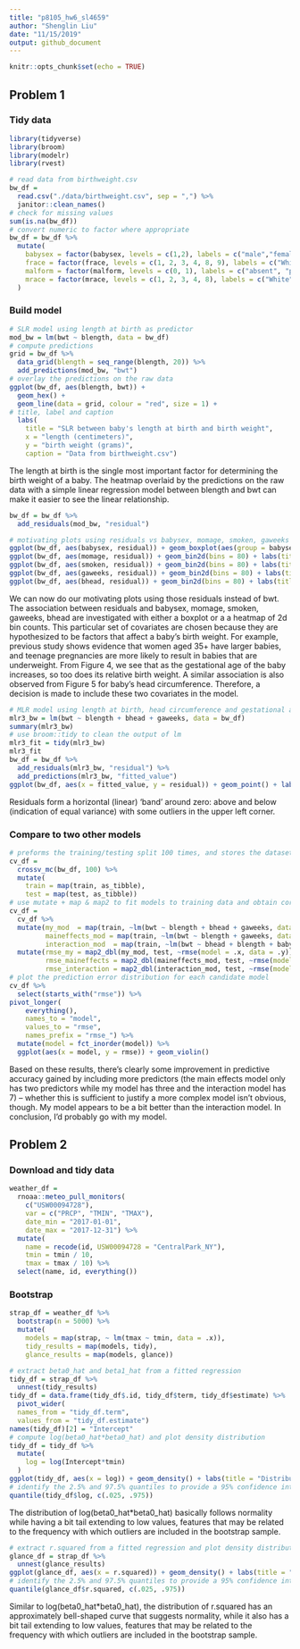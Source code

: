```yaml
---
title: "p8105_hw6_sl4659"
author: "Shenglin Liu"
date: "11/15/2019"
output: github_document
---
```


```r
knitr::opts_chunk$set(echo = TRUE)
```

## Problem 1
### Tidy data
```r
library(tidyverse)
library(broom)
library(modelr)
library(rvest)

# read data from birthweight.csv
bw_df = 
  read.csv("./data/birthweight.csv", sep = ",") %>%
  janitor::clean_names()
# check for missing values
sum(is.na(bw_df))
# convert numeric to factor where appropriate
bw_df = bw_df %>%
  mutate(
    babysex = factor(babysex, levels = c(1,2), labels = c("male","female")),
    frace = factor(frace, levels = c(1, 2, 3, 4, 8, 9), labels = c("White", "Black", "Asian", "Puerto Rican", "Other", "Unknown")),
    malform = factor(malform, levels = c(0, 1), labels = c("absent", "present")),
    mrace = factor(mrace, levels = c(1, 2, 3, 4, 8), labels = c("White", "Black", "Asian", "Puerto Rican", "Other"))
  )
```

### Build model
```r
# SLR model using length at birth as predictor
mod_bw = lm(bwt ~ blength, data = bw_df)
# compute predictions
grid = bw_df %>% 
  data_grid(blength = seq_range(blength, 20)) %>% 
  add_predictions(mod_bw, "bwt")
# overlay the predictions on the raw data
ggplot(bw_df, aes(blength, bwt)) + 
  geom_hex() + 
  geom_line(data = grid, colour = "red", size = 1) +
# title, label and caption
  labs(
    title = "SLR between baby's length at birth and birth weight",
    x = "length (centimeters)",
    y = "birth weight (grams)",
    caption = "Data from birthweight.csv")
```

The length at birth is the single most important factor for determining the birth weight of a baby. The heatmap overlaid by the predictions on the raw data with a simple linear regression model between blength and bwt can make it easier to see the linear relationship.

```r
bw_df = bw_df %>% 
  add_residuals(mod_bw, "residual")

# motivating plots using residuals vs babysex, momage, smoken, gaweeks and bhead
ggplot(bw_df, aes(babysex, residual)) + geom_boxplot(aes(group = babysex)) + labs(title = "Figure 1: Residuals vs Baby's sex")
ggplot(bw_df, aes(momage, residual)) + geom_bin2d(bins = 80) + labs(title = "Figure 2: Residuals vs Mother's age at delivery (years)")
ggplot(bw_df, aes(smoken, residual)) + geom_bin2d(bins = 80) + labs(title = "Figure 3: Residuals vs Average number of cigarettes smoked per day during pregnancy")
ggplot(bw_df, aes(gaweeks, residual)) + geom_bin2d(bins = 80) + labs(title = "Figure 4: Residuals vs Gestational age (weeks)")
ggplot(bw_df, aes(bhead, residual)) + geom_bin2d(bins = 80) + labs(title = "Figure 5: Residuals vs Baby's head circumference at birth (centimeters)")
```

We can now do our motivating plots using those residuals instead of bwt. The association between residuals and babysex, momage, smoken, gaweeks, bhead are investigated with either a boxplot or a a heatmap of 2d bin counts. This particular set of covariates are chosen because they are hypothesized to be factors that affect a baby's birth weight. For example, previous study shows evidence that women aged 35+ have larger babies, and teenage pregnancies are more likely to result in babies that are underweight. From Figure 4, we see that as the gestational age of the baby increases, so too does its relative birth weight. A similar association is also observed from Figure 5 for baby's head circumference. Therefore, a decision is made to include these two covariates in the model.

```r
# MLR model using length at birth, head circumference and gestational age as predictors
mlr3_bw = lm(bwt ~ blength + bhead + gaweeks, data = bw_df)
summary(mlr3_bw)
# use broom::tidy to clean the output of lm
mlr3_fit = tidy(mlr3_bw)
mlr3_fit
bw_df = bw_df %>% 
  add_residuals(mlr3_bw, "residual") %>%
  add_predictions(mlr3_bw, "fitted_value")
ggplot(bw_df, aes(x = fitted_value, y = residual)) + geom_point() + labs(title = "Residuals vs Fitted values (centimeters)")
```

Residuals form a horizontal (linear) ‘band’ around zero: above and below (indication of equal variance) with some outliers in the upper left corner.

### Compare to two other models
```r
# preforms the training/testing split 100 times, and stores the datasets using list columns
cv_df =
  crossv_mc(bw_df, 100) %>% 
  mutate(
    train = map(train, as_tibble),
    test = map(test, as_tibble))
# use mutate + map & map2 to fit models to training data and obtain corresponding RMSEs for the testing data
cv_df = 
  cv_df %>% 
  mutate(my_mod  = map(train, ~lm(bwt ~ blength + bhead + gaweeks, data = .x)),
         maineffects_mod = map(train, ~lm(bwt ~ blength + gaweeks, data = .x)),
         interaction_mod  = map(train, ~lm(bwt ~ bhead + blength + babysex + bhead*blength + bhead*babysex + blength*babysex + bhead*blength*babysex, data = .x))) %>% 
  mutate(rmse_my = map2_dbl(my_mod, test, ~rmse(model = .x, data = .y)),
         rmse_maineffects = map2_dbl(maineffects_mod, test, ~rmse(model = .x, data = .y)),
         rmse_interaction = map2_dbl(interaction_mod, test, ~rmse(model = .x, data = .y)))
# plot the prediction error distribution for each candidate model
cv_df %>% 
  select(starts_with("rmse")) %>% 
pivot_longer(
    everything(),
    names_to = "model", 
    values_to = "rmse",
    names_prefix = "rmse_") %>% 
  mutate(model = fct_inorder(model)) %>% 
  ggplot(aes(x = model, y = rmse)) + geom_violin()
```

Based on these results, there’s clearly some improvement in predictive accuracy gained by including more predictors (the main effects model only has two predictors while my model has three and the interaction model has 7) – whether this is sufficient to justify a more complex model isn’t obvious, though. My model appears to be a bit better than the interaction model. In conclusion, I’d probably go with my model.

## Problem 2
### Download and tidy data
```r
weather_df = 
  rnoaa::meteo_pull_monitors(
    c("USW00094728"),
    var = c("PRCP", "TMIN", "TMAX"), 
    date_min = "2017-01-01",
    date_max = "2017-12-31") %>%
  mutate(
    name = recode(id, USW00094728 = "CentralPark_NY"),
    tmin = tmin / 10,
    tmax = tmax / 10) %>%
  select(name, id, everything())
```

### Bootstrap
```r
strap_df = weather_df %>% 
  bootstrap(n = 5000) %>% 
  mutate(
    models = map(strap, ~ lm(tmax ~ tmin, data = .x)),
    tidy_results = map(models, tidy),
    glance_results = map(models, glance))
```

```r
# extract beta0_hat and beta1_hat from a fitted regression
tidy_df = strap_df %>% 
  unnest(tidy_results)
tidy_df = data.frame(tidy_df$.id, tidy_df$term, tidy_df$estimate) %>%
  pivot_wider(
  names_from = "tidy_df.term", 
  values_from = "tidy_df.estimate")
names(tidy_df)[2] = "Intercept"
# compute log(beta0_hat*beta0_hat) and plot density distribution
tidy_df = tidy_df %>%
  mutate(
    log = log(Intercept*tmin)
  ) 
ggplot(tidy_df, aes(x = log)) + geom_density() + labs(title = "Distribution of log(beta0_hat*beta0_hat)")
# identify the 2.5% and 97.5% quantiles to provide a 95% confidence interval for log(beta0_hat*beta0_hat)
quantile(tidy_df$log, c(.025, .975))
```

The distribution of log(beta0_hat*beta0_hat) basically follows normality while having a bit tail extending to low values, features that may be related to the frequency with which outliers are included in the bootstrap sample.

```r
# extract r.squared from a fitted regression and plot density distribution
glance_df = strap_df %>% 
  unnest(glance_results)
ggplot(glance_df, aes(x = r.squared)) + geom_density() + labs(title = "Distribution of r.squared")
# identify the 2.5% and 97.5% quantiles to provide a 95% confidence interval for r.squared
quantile(glance_df$r.squared, c(.025, .975))
```

Similar to log(beta0_hat*beta0_hat), the distribution of r.squared has an approximately bell-shaped curve that suggests normality, while it also has a bit tail extending to low values, features that may be related to the frequency with which outliers are included in the bootstrap sample.




